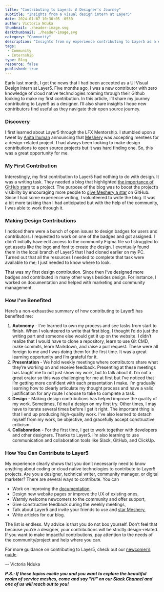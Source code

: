 ```yaml
---
title: "Contributing to Layer5: A Designer’s Journey"
subtitle: "Insights from a visual design intern at Layer5"
date: 2024-01-07 10:30:05 -0530
author: Victoria Nduka
thumbnail: ./header-image.svg
darkthumbnail: ./header-image.svg
category: "Community"
description: "Insights from my experience contributing to Layer5 as a design intern"
tags:
 - Community
 - Internship
type: Blog
resource: false
published: true
---
```



<BlogWrapper>

Early last month, I got the news that I had been accepted as a UI Visual Design Intern at Layer5. Five months ago, I was a new contributor with zero knowledge of cloud native technologies roaming through their Github looking to make my first contribution. In this article, I’ll share my journey contributing to Layer5 as a designer. I’ll also share insights I hope new contributors find useful as they navigate their open source journey.

### Discovery
I first learned about Layer5 through the LFX Mentorship. I stumbled upon a tweet by [Anita Ihuman](/community/members/anita-ihuman) announcing that [Meshery](https://layer5.io/cloud-native-management/meshery) was accepting mentees for a design-related project. I had always been looking to make design contributions to open source projects but it was hard finding one. So, this was a great opportunity for me.

### My First Contribution
Interestingly, my first contribution to Layer5 had nothing to do with design. It was a writing task. They needed a blog that highlighted [the importance of GitHub stars](https://layer5.io/blog/community/on-the-importance-of-github-stars) to a project. The purpose of the blog was to boost the project’s visibility by encouraging more people to [give Meshery a star](https://github.com/meshery/meshery) on GitHub. Since I had some experience writing, I volunteered to write the blog. It was a bit more tasking than I had anticipated but with the help of the community, I was able to work through it.
 
### Making Design Contributions
I noticed there were a bunch of open issues to design badges for users and contributors. I requested to work on one of the badges and got assigned. I didn’t initially have edit access to the community Figma file so I struggled to get assets like the logo and font to create the design. I eventually found them in the local branch of Layer5 that I had cloned earlier on my PC. Turned out that all the resources I needed to complete that task were available to me; I just needed to know where to look.

That was my first design contribution. Since then I’ve designed more badges and contributed in many other ways besides design. For instance, I worked on documentation and helped with marketing and community management.

### How I've Benefited
Here’s a non-exhaustive summary of how contributing to Layer5 has benefited me:
1. **Autonomy** - I’ve learned to own my process and see tasks from start to finish. When I volunteered to write that first blog, I thought I’d do just the writing part and someone else would get it up on the website. I didn’t realize that I would have to clone a repository, learn to use Git CMD, make commits, learn Markdown, and raise a pull request. These were all foreign to me and I was doing them for the first time. It was a great learning opportunity and I’m grateful for it.
1. **Presentation** - We hold weekly meetings where contributors share what they’re working on and receive feedback. Presenting at these meetings has taught me to not just show my work, but to talk about it. I’m not a great orator so this was challenging for me at first but I’ve noticed that I’m getting more confident with each presentation I make. I’m gradually learning how to clearly articulate my thought process and have a valid justification for any route I choose to take to complete a task.
1. **Design** - Making design contributions has helped improve the quality of my work. Sometimes, I’d nail a design on my first try. Other times, I may have to iterate several times before I get it right. The important thing is that I end up producing high-quality work. I’ve also learned to detach myself from my work, be objective, and gracefully accept constructive criticism.
1. **Collaboration** - For the first time, I get to work together with developers and other designers. Thanks to Layer5.  I’m also learning to use communication and collaboration tools like Slack, GitHub, and ClickUp.

### How You Can Contribute to Layer5
My experience clearly shows that you don’t necessarily need to know anything about coding or cloud native technologies to contribute to Layer5 projects. Are you a designer, technical writer, community manager, or digital marketer? There are several ways to contribute. You can
- Work on improving the [documentation](https://docs.layer5.io),
- Design new website pages or improve the UX of existing ones,
- Warmly welcome newcomers to the community and offer support,
- Give constructive feedback during the weekly meetings,
- Talk about Layer5 and invite your friends to use and [star Meshery](https://github.com/meshery),
- Write articles for our blog.

The list is endless. My advice is that you do not box yourself. Don’t feel that because you’re a designer, your contributions will be strictly design-related. If you want to make impactful contributions, pay attention to the needs of the community/project and help where you can.

For more guidance on contributing to Layer5, check out our [newcomer’s guide](https://layer5.io/community/newcomers).


\-- <Link to="https://layer5.io/community/members/victoria-nduka">Victoria Nduka</Link>

_**P.S.: If these topics excite you and you want to explore the beautiful realm of service meshes, come and say "Hi" on our [Slack Channel](http://slack.layer5.io) and one of us will reach out to you!**_

</BlogWrapper>
